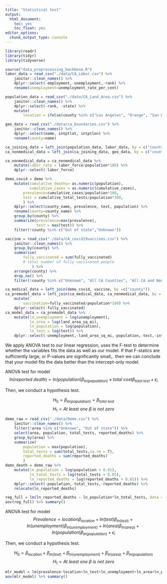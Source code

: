 ```yaml
---
title: "Statistical test"
output: 
  html_document: 
    toc: yes
    toc_float: yes
editor_options: 
  chunk_output_type: console
---
```


```r
library(readr)
library(tidyr)
library(tidyverse)
```
```r
source("data_preprocessing_backbone.R")
labor_data = read_csv("./data/CA_Labor.csv") %>%
    janitor::clean_names() %>%
    dplyr::select(-employment,-unemployment,-rank) %>%
    rename(unemployment=unemployment_rate_per_cent)

population_data = read_csv("./data/CA_Land_Area.csv") %>%
    janitor::clean_names() %>%
    dplyr::select(-rank, -state) %>%
    mutate(
        location = ifelse(county %in% c("Los Angeles", "Orange", "San Diego", "Monterey", "San Benito", "San Luis Obispo", "Santa Barbara", "Santa Cruz", "Ventura", "Alameda", "Contra Costa", "Marin", "Napa", "San Francisco", "San Mateo", "Santa Clara", "Solano", "Sonoma", "Del Norte", "Humboldt", "Mendocino"), "costal", "inland")) 

geo_data = read_csv("./data/ca_boundaries.csv") %>%
    janitor::clean_names() %>%
    dplyr::select(name, intptlat, intptlon) %>%
    rename(county=name)

ca_joining_data = left_join(population_data, labor_data, by = c("county"))
ca_nonmedical_data = left_join(ca_joining_data, geo_data, by = c("county"))

ca_nonmedical_data = ca_nonmedical_data %>%
    mutate(labor_rate = labor_force/population*100) %>%
    dplyr::select(-labor_force)

demo_covid = demo %>%
    mutate(cumulative_deaths= as.numeric(population),
           cumulative_cases = as.numeric(cumulative_cases),
        prevalence=cumulative_cases/population*100,
        test = cumulative_total_tests/population*100,
        ) %>%
    dplyr::select(county_name, prevalence, test, population) %>%
    rename(county=county_name) %>%
    group_by(county) %>%
    summarize(prevalence=max(prevalence),
              test = max(test)) %>%
    filter(!county %in% c("Out of state","Unknown"))

vaccine = read_csv("./data/CA_covid19vaccines.csv") %>%
    janitor::clean_names() %>%
    group_by(county) %>%
    summarise(
        fully_vaccinated = sum(fully_vaccinated)
        # total number of fully vaccinated people
            ) %>%
    arrange(county) %>%
    drop_na() %>%
    filter(!county %in% c("Unknown", "All CA Counties", "All CA and Non-CA Counties"))

ca_medical_data = left_join(demo_covid, vaccine, by =c("county"))
ca_premodel_data = left_join(ca_medical_data, ca_nonmedical_data, by = c("county")) %>%
    mutate(
        vaccination=fully_vaccinated/population*100) %>%
    dplyr::select(-fully_vaccinated)
ca_model_data = ca_premodel_data %>% 
    mutate(ln_unemployment = log(unemployment),
           ln_area = log(land_area_sq_mi),
           ln_population = log(population),
           ln_test = log(test)) %>%
    dplyr::select(-unemployment,-land_area_sq_mi,-population,-test,-intptlat,-intptlon,-county)

```

We apply ANOVA test to our linear regression, uses the F-test to determine whether the variables fits the data as well as our model. If that F-statics are sufficiently large, or P-values are significantly small，then we can conclude that your model fits the data better than the intercept-only model. 

ANOVA test for model $$ln(reported \ death) = ln(population)\beta_{ln(population)} \times total \ cost\beta_{totol \ test} + \epsilon_i$$

Then, we conduct a hypothesis test.

$$H_0 = \beta_{ln(population)} = \beta_{totol \ test}$$
$$H_1 = At\ least\ one\ \beta\: is\ not\ zero $$

```r
demo_raw = read_csv("./data/Demo.csv") %>%
    janitor::clean_names() %>%
    filter(!area %in% c("Unknown", "Out of state")) %>%
    select(area, population, total_tests, reported_deaths) %>%
    group_by(area) %>%
    summarize(
        population = max(population),
        total_tests = sum(total_tests,na.rm = T),
        reported_deaths = sum(reported_deaths)
        )
demo_death = demo_raw %>% 
    mutate(ln_population = log(population + 0.01),
           ln_total_tests = log(total_tests + 0.01),
           ln_reported_deaths = log(reported_deaths + 0.01)) %>%
    dplyr::select(-population,-total_tests,-reported_deaths) %>%
    relocate(ln_reported_deaths)
```
```r
reg_full = lm(ln_reported_deaths ~ ln_population*ln_total_tests, data = demo_death)
aov(reg_full) %>% summary()
```


ANOVA test for model $$Prevalence = location\beta_{location}+ln(test)\beta_{ln(test)}+ln(unemployment)\beta_{ln(unemployment)}+ln(area)\beta_{ln(area)}+ln(population)\beta_{ln(population)}+ \epsilon_i$$

Then, we conduct a hypothesis test.

$$H_0 = \beta_{location}+\beta_{ln(test)}+\beta_{ln(unemployment)}+\beta_{ln(area)}+\beta_{ln(population)}$$
$$H_1 = At\ least\ one\ \beta\: is\ not\ zero $$
```r
mlr_model = lm(prevalence~location+ln_test+ln_unemployment+ln_area+ln_population,data = ca_model_data)
aov(mlr_model) %>% summary()
```


